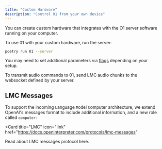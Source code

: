 ```yaml
---
title: "Custom Hardware"
description: "Control 01 from your own device"
---
```


You can create custom hardware that integrates with the O1 server software running on your computer.

To use 01 with your custom hardware, run the server:

```bash
poetry run 01 --server
```

You may need to set additional parameters via [flags](/software/flags) depending on your setup.

To transmit audio commands to 01, send LMC audio chunks to the websocket defined by your server.

## LMC Messages

To support the incoming `L`anguage `M`odel `C`omputer architecture, we extend OpenAI's messages format to include additional information, and a new role called `computer`:

<Card
  title="LMC"
  icon="link"
  href="https://docs.openinterpreter.com/protocols/lmc-messages"
>
  Read about LMC messages protocol here.
</Card>
